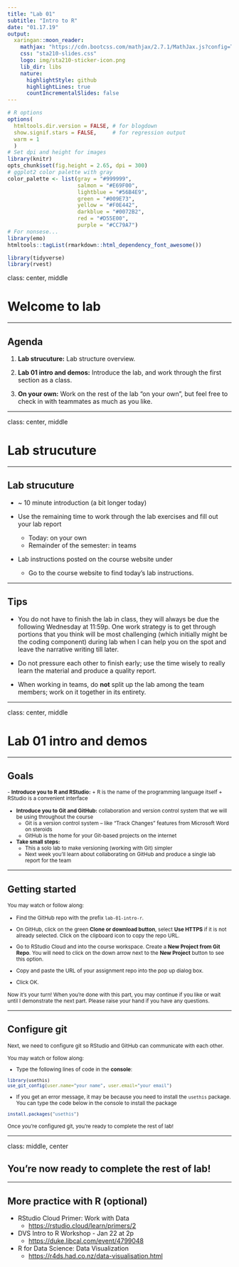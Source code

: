 ```yaml
---
title: "Lab 01"
subtitle: "Intro to R"
date: "01.17.19"
output:
  xaringan::moon_reader:
    mathjax: "https://cdn.bootcss.com/mathjax/2.7.1/MathJax.js?config=TeX-MML-AM_HTMLorMML"
    css: "sta210-slides.css"
    logo: img/sta210-sticker-icon.png
    lib_dir: libs
    nature:
      highlightStyle: github
      highlightLines: true
      countIncrementalSlides: false
---
```


```r
# R options
options(
  htmltools.dir.version = FALSE, # for blogdown
  show.signif.stars = FALSE,     # for regression output
  warm = 1
  )
# Set dpi and height for images
library(knitr)
opts_chunk$set(fig.height = 2.65, dpi = 300) 
# ggplot2 color palette with gray
color_palette <- list(gray = "#999999", 
                      salmon = "#E69F00", 
                      lightblue = "#56B4E9", 
                      green = "#009E73", 
                      yellow = "#F0E442", 
                      darkblue = "#0072B2", 
                      red = "#D55E00", 
                      purple = "#CC79A7")
# For nonsese...
library(emo)
htmltools::tagList(rmarkdown::html_dependency_font_awesome())
```

```r
library(tidyverse)
library(rvest)
```

class: center, middle

# Welcome to lab

---

## Agenda

1. **Lab strucuture:** Lab structure overview.

2. **Lab 01 intro and demos:** Introduce the lab, and work through the first section as a class.

3. **On your own:** Work on the rest of the lab "on your own", but feel free to check in with teammates as much as you like.

---

class: center, middle

# Lab strucuture

---

## Lab strucuture

- ~ 10 minute introduction (a bit longer today)

- Use the remaining time to work through the lab exercises and fill out your lab report
    + Today: on your own
    + Remainder of the semester: in teams

- Lab instructions posted on the course website under <i class="fa fa-file-code-o fa-lg"></i>
    + Go to the course website to find today's lab instructions.
    
---

## Tips

- You do not have to finish the lab in class, they will always be due the following Wednesday at 11:59p. One work strategy is to get through portions that you think will be most challenging (which initially might be the coding component) during lab when I can help you on the spot and leave the narrative writing till later.

- Do not pressure each other to finish early; use the time wisely to really learn the material and produce a quality report.

- When working in teams, do **not** split up the lab among the team members; work on it together in its entirety.

---

class: center, middle

# Lab 01 intro and demos

---

## Goals

<small>
- **Introduce you to R and RStudio:**
    + R is the name of the programming language itself 
    + RStudio is a convenient interface


- **Introduce you to Git and GitHub:** collaboration and version control system that we will be using throughout the course
    + Git is a version control system -- like "Track Changes" features from Microsoft Word on steroids
    + GitHub is the home for your Git-based projects on the internet
    
- **Take small steps:**
    + This a solo lab to make versioning (working with Git) simpler
    + Next week you’ll learn about collaborating on GitHub and produce a single lab report for the team

</small>

---

## Getting started

<small>
You may watch or follow along: 

- Find the GitHub repo with the prefix `lab-01-intro-r`. 

- On GitHub, click on the green **Clone or download button**, select **Use HTTPS** if it is not already selected. Click on the clipboard icon to copy the repo URL.

- Go to RStudio Cloud and into the course workspace. Create a **New Project from Git Repo**. You will need to click on the down arrow next to the **New Project** button to see this option.

- Copy and paste the URL of your assignment repo into the pop up dialog box.

- Click OK.

Now it's your turn! When you're done with this part, you may continue if you like or wait until I demonstrate the next part. Please raise your hand if you have any questions.
</small>

---

## Configure git

<small>
Next, we need to configure git so RStudio and GitHub can communicate with each other. 

You may watch or follow along: 

- Type the following lines of code in the **console**: 

```r
library(usethis)
use_git_config(user.name="your name", user.email="your email")
```

- If you get an error message, it may be because you need to install the `usethis` package. You can type the code below in the console to install the package

```r
install.packages("usethis")
```

Once you're configured git, you're ready to complete the rest of lab!
</small>

---

class: middle, center

## You're now ready to complete the rest of lab!

---

## More practice with R (optional)

- RStudio Cloud Primer: Work with Data
    - [https://rstudio.cloud/learn/primers/2](https://rstudio.cloud/learn/primers/2)

- DVS Intro to R Workshop - Jan 22 at 2p
    - [https://duke.libcal.com/event/4799048](https://duke.libcal.com/event/4799048)
 
- R for Data Science: Data Visualization
    - [https://r4ds.had.co.nz/data-visualisation.html](https://r4ds.had.co.nz/data-visualisation.html)



